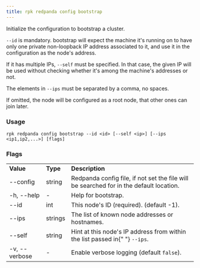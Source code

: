 ```yaml
---
title: rpk redpanda config bootstrap
---
```


<head>
  <meta name="title" content="rpk redpanda config bootstrap | Redpanda Docs" />
  <meta name="description" content="rpk redpanda config bootstrap" />
</head>

Initialize the configuration to bootstrap a cluster.

`--id` is mandatory. bootstrap will expect the machine it's running on
to have only one private non-loopback IP address associated to it,
and use it in the configuration as the node's address.

If it has multiple IPs, `--self` must be specified.
In that case, the given IP will be used without checking whether it's
among the machine's addresses or not.

The elements in `--ips` must be separated by a comma, no spaces.

If omitted, the node will be configured as a root node, that other
ones can join later.

### Usage

```
rpk redpanda config bootstrap --id <id> [--self <ip>] [--ips <ip1,ip2,...>] [flags]
```

### Flags

<table>
  <tbody>
    <tr>
      <td>
        <strong> Value</strong>
      </td>
      <td>
        <strong> Type</strong>
      </td>
      <td>
        <strong> Description</strong>
      </td>
    </tr>
    <tr>
      <td>--config</td>
      <td>string</td>
      <td>
        Redpanda config file, if not set the file will be searched for in the
        default location.
      </td>
    </tr>
    <tr>
      <td>-h, --help</td>
      <td>-</td>
      <td> Help for bootstrap.</td>
    </tr>
    <tr>
      <td>--id</td>
      <td>int</td>
      <td> This node's ID (required). (default -1).</td>
    </tr>
    <tr>
      <td>--ips</td>
      <td>strings</td>
      <td> The list of known node addresses or hostnames.</td>
    </tr>
    <tr>
      <td>--self</td>
      <td>string</td>
      <td>
        Hint at this node's IP address from within the list passed in{" "}
        <code>--ips</code>.
      </td>
    </tr>
    <tr>
      <td>-v, --verbose</td>
      <td>-</td>
      <td>
        Enable verbose logging (default <code>false</code>).
      </td>
    </tr>
  </tbody>
</table>
